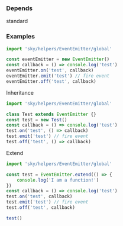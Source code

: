 ### Depends
standard <br/>

### Examples

```ts
import 'sky/helpers/EventEmitter/global'

const eventEmitter = new EventEmitter()
const callback = () => console.log('test')
eventEmitter.on('test', callback)
eventEmitter.emit('test') // fire event
eventEmitter.off('test', callback)
```

Inheritance

```ts
import 'sky/helpers/EventEmitter/global'

class Test extends EventEmitter {}
const test = new Test()
const callback = () => console.log('test')
test.on('test', () => callback)
test.emit('test') // fire event
test.off('test', () => callback)
```

Extend

```ts
import 'sky/helpers/EventEmitter/global'

const test = EventEmitter.extend(() => {
    console.log('I am a function!')
})
const callback = () => console.log('test')
test.on('test', callback)
test.emit('test') // fire event
test.off('test', callback)

test()
```
